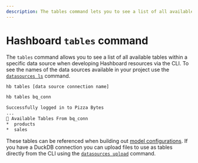```yaml
---
description: The tables command lets you to see a list of all available tables within a specific database when developing Hashboard resources via the CLI
---
```



# Hashboard `tables` command

The `tables` command allows you to see a list of all available tables within a specific data source when developing Hashboard resources via the CLI. To see the names of the data sources available in your project use the [`datasources ls`](./datasources#hb-datasources-ls) command.

```bash copy
hb tables [data source connection name]
```

```bash filename="Example usage" copy
hb tables bq_conn

Successfully logged in to Pizza Bytes
...
📂 Available Tables From bq_conn
*  products
*  sales

```

These tables can be referenced when building out [model configurations](/docs/data-ops/config-schema/data-models). If you have a DuckDB connection you can upload files to use as tables directly from the CLI using the [`datasources upload`](./datasources#hb-datasources-upload) command.
